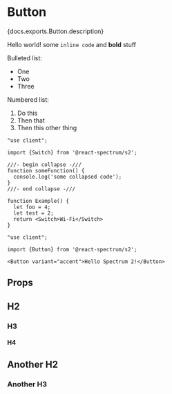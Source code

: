 


# Button

<p>{docs.exports.Button.description}</p>

Hello world! some `inline code` and **bold** stuff

Bulleted list:

* One
* Two
* Three

Numbered list:

1. Do this
2. Then that
3. Then this other thing

```tsx render
"use client";

import {Switch} from '@react-spectrum/s2';

///- begin collapse -///
function someFunction() {
  console.log('some collapsed code');
}
///- end collapse -///

function Example() {
  let foo = 4;
  let test = 2;
  return <Switch>Wi-Fi</Switch>
}
```

```tsx render
"use client";

import {Button} from '@react-spectrum/s2';

<Button variant="accent">Hello Spectrum 2!</Button>
```

## Props

<PropTable component={docs.exports.Button} links={docs.links} />

## H2

### H3

#### H4

## Another H2

### Another H3
